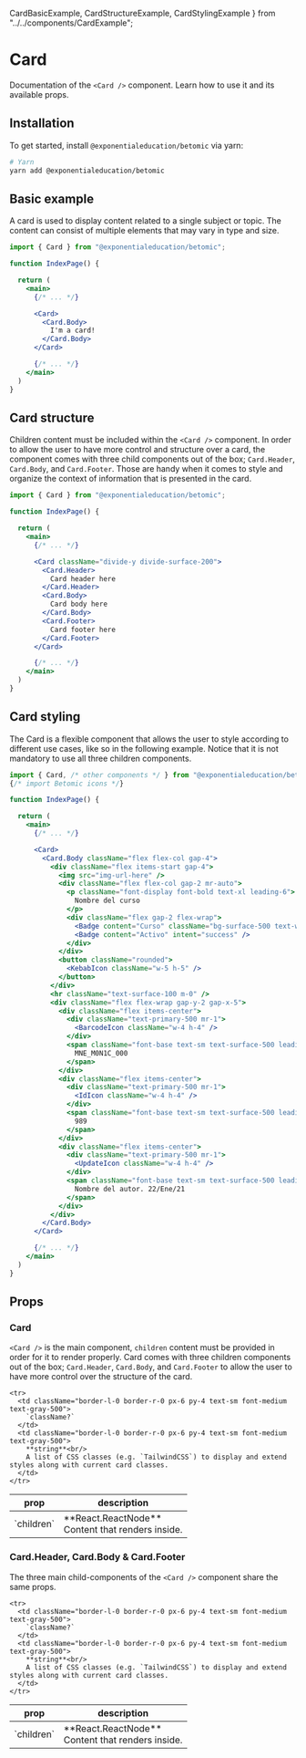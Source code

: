   CardBasicExample,
  CardStructureExample,
  CardStylingExample
} from "../../components/CardExample";

# Card

Documentation of the `<Card />` component. Learn how to use it and its available props.

## Installation

To get started, install `@exponentialeducation/betomic` via yarn:

```bash
# Yarn
yarn add @exponentialeducation/betomic
```

## Basic example

A card is used to display content related to a single subject or topic. The content can consist of multiple elements that may vary in type and size.

<CardBasicExample />

```jsx highlight=1,9-13
import { Card } from "@exponentialeducation/betomic";

function IndexPage() {

  return (
    <main>
      {/* ... */}

      <Card>
        <Card.Body>
          I'm a card!
        </Card.Body>
      </Card>

      {/* ... */}
    </main>
  )
}
```

## Card structure

Children content must be included within the `<Card />` component. In order to allow the user to have more control and structure over a card, the component comes with three child components out of the box; `Card.Header`, `Card.Body`, and `Card.Footer`. Those are handy when it comes to style and organize the context of information that is presented in the card.

<CardStructureExample />

```jsx highlight=1,9-19
import { Card } from "@exponentialeducation/betomic";

function IndexPage() {

  return (
    <main>
      {/* ... */}

      <Card className="divide-y divide-surface-200">
        <Card.Header>
          Card header here
        </Card.Header>
        <Card.Body>
          Card body here
        </Card.Body>
        <Card.Footer>
          Card footer here
        </Card.Footer>
      </Card>

      {/* ... */}
    </main>
  )
}
```

## Card styling

The Card is a flexible component that allows the user to style according to different use cases, like so in the following example. Notice that it is not mandatory to use all three children components.

<CardStylingExample />

```jsx highlight=10,11,54,55
import { Card, /* other components */ } from "@exponentialeducation/betomic";
{/* import Betomic icons */}

function IndexPage() {

  return (
    <main>
      {/* ... */}

      <Card>
        <Card.Body className="flex flex-col gap-4">
          <div className="flex items-start gap-4">
            <img src="img-url-here" />
            <div className="flex flex-col gap-2 mr-auto">
              <p className="font-display font-bold text-xl leading-6">
                Nombre del curso
              </p>
              <div className="flex gap-2 flex-wrap">
                <Badge content="Curso" className="bg-surface-500 text-white" />
                <Badge content="Activo" intent="success" />
              </div>
            </div>
            <button className="rounded">
              <KebabIcon className="w-5 h-5" />
            </button>
          </div>
          <hr className="text-surface-100 m-0" />
          <div className="flex flex-wrap gap-y-2 gap-x-5">
            <div className="flex items-center">
              <div className="text-primary-500 mr-1">
                <BarcodeIcon className="w-4 h-4" />
              </div>
              <span className="font-base text-sm text-surface-500 leading-6 truncate">
                MNE_M0N1C_000
              </span>
            </div>
            <div className="flex items-center">
              <div className="text-primary-500 mr-1">
                <IdIcon className="w-4 h-4" />
              </div>
              <span className="font-base text-sm text-surface-500 leading-6 truncate">
                989
              </span>
            </div>
            <div className="flex items-center">
              <div className="text-primary-500 mr-1">
                <UpdateIcon className="w-4 h-4" />
              </div>
              <span className="font-base text-sm text-surface-500 leading-6 truncate">
                Nombre del autor. 22/Ene/21
              </span>
            </div>
          </div>
        </Card.Body>
      </Card>

      {/* ... */}
    </main>
  )
}
```

## Props

### Card

`<Card />` is the main component, `children` content must be provided in order for it to render properly. Card comes with three children components out of the box; `Card.Header`, `Card.Body`, and `Card.Footer` to allow the user to have more control over the structure of the card.

<table className="min-w-full divide-y divide-gray-200">
  <thead>
    <tr>
      <th scope="col" className="border-l-0 border-r-0 px-6 py-3 text-left text-xs font-medium text-gray-500 uppercase tracking-wider">
        prop
      </th>
      <th scope="col" className="border-l-0 border-r-0 px-6 py-3 text-left text-xs font-medium text-gray-500 uppercase tracking-wider">
        description
      </th>
    </tr>
  </thead>
  <tbody className="divide-y divide-gray-200">
    <tr>
      <td className="border-l-0 border-r-0 px-6 py-4 text-sm font-medium text-gray-500">
        `children`
      </td>
      <td className="border-l-0 border-r-0 px-6 py-4 text-sm font-medium text-gray-500">
        **React.ReactNode**<br/>
        Content that renders inside.
      </td>
    </tr>

    <tr>
      <td className="border-l-0 border-r-0 px-6 py-4 text-sm font-medium text-gray-500">
        `className?`
      </td>
      <td className="border-l-0 border-r-0 px-6 py-4 text-sm font-medium text-gray-500">
        **string**<br/>
        A list of CSS classes (e.g. `TailwindCSS`) to display and extend styles along with current card classes.
      </td>
    </tr>
  </tbody>
</table>

### Card.Header, Card.Body & Card.Footer

The three main child-components of the `<Card />` component share the same props.<br/>

<table className="min-w-full divide-y divide-gray-200">
  <thead>
    <tr>
      <th scope="col" className="border-l-0 border-r-0 px-6 py-3 text-left text-xs font-medium text-gray-500 uppercase tracking-wider">
        prop
      </th>
      <th scope="col" className="border-l-0 border-r-0 px-6 py-3 text-left text-xs font-medium text-gray-500 uppercase tracking-wider">
        description
      </th>
    </tr>
  </thead>
  <tbody className="divide-y divide-gray-200">
    <tr>
      <td className="border-l-0 border-r-0 px-6 py-4 text-sm font-medium text-gray-500">
        `children`
      </td>
      <td className="border-l-0 border-r-0 px-6 py-4 text-sm font-medium text-gray-500">
        **React.ReactNode**<br/>
        Content that renders inside.
      </td>
    </tr>

    <tr>
      <td className="border-l-0 border-r-0 px-6 py-4 text-sm font-medium text-gray-500">
        `className?`
      </td>
      <td className="border-l-0 border-r-0 px-6 py-4 text-sm font-medium text-gray-500">
        **string**<br/>
        A list of CSS classes (e.g. `TailwindCSS`) to display and extend styles along with current card classes.
      </td>
    </tr>
  </tbody>
</table>